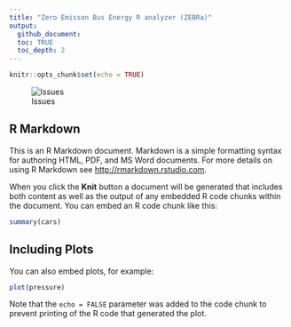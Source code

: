 ```yaml
---
title: "Zero Emisson Bus Energy R analyzer (ZEBRa)"
output: 
  github_document:
  toc: TRUE
  toc_depth: 2
---
```


```r
knitr::opts_chunk$set(echo = TRUE)
```

![Issues](https://https://img.shields.io/github/issues/pkbenoliel/ZEBRa)

## R Markdown

This is an R Markdown document. Markdown is a simple formatting syntax for authoring HTML, PDF, and MS Word documents. For more details on using R Markdown see <http://rmarkdown.rstudio.com>.

When you click the **Knit** button a document will be generated that includes both content as well as the output of any embedded R code chunks within the document. You can embed an R code chunk like this:

```r
summary(cars)
```

## Including Plots

You can also embed plots, for example:

```r
plot(pressure)
```

Note that the `echo = FALSE` parameter was added to the code chunk to prevent printing of the R code that generated the plot.
